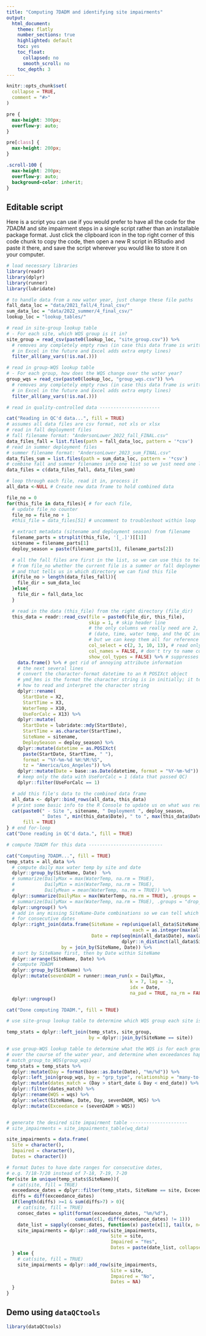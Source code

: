 ```yaml
---
title: "Computing 7DADM and identifying site impairments"
output:
  html_document:
    theme: flatly
    number_sections: true
    highlighted: default 
    toc: yes
    toc_float:
      collapsed: no
      smooth_scroll: no
    toc_depth: 3
---
```


```r
knitr::opts_chunk$set(
  collapse = TRUE,
  comment = "#>"
)
```

```css
pre {
  max-height: 300px;
  overflow-y: auto;
}

pre[class] {
  max-height: 200px;
}

.scroll-100 {
  max-height: 200px;
  overflow-y: auto;
  background-color: inherit;
}
```

## Editable script

Here is a script you can use if you would prefer to have all the code for the 7DADM and site impairment steps in a single script rather than an installable package format. Just click the clipboard icon in the top right corner of this code chunk to copy the code, then open a new R script in RStudio and paste it there, and save the script wherever you would like to store it on your computer.

```r
# load necessary libraries
library(readr)
library(dplyr)
library(runner)
library(lubridate)

# to handle data from a new water year, just change these file paths
fall_data_loc = "data/2021_fall/4_final_csv/"
sum_data_loc = "data/2022_summer/4_final_csv/"
lookup_loc = "lookup_tables/"

# read in site-group lookup table
# - For each site, which WQS group is it in?
site_group = read_csv(paste0(lookup_loc, "site_group.csv")) %>%
  # removes any completely empty rows (in case this data frame is written
  # in Excel in the future and Excel adds extra empty lines)
  filter_all(any_vars(!is.na(.)))

# read in group-WQS lookup table
# - For each group, how does the WQS change over the water year?
group_wqs = read_csv(paste0(lookup_loc, "group_wqs.csv")) %>%
  # removes any completely empty rows (in case this data frame is written
  # in Excel in the future and Excel adds extra empty lines)
  filter_all(any_vars(!is.na(.)))

# read in quality-controlled data ----------------------

cat("Reading in QC'd data...", fill = TRUE)
# assumes all data files are csv format, not xls or xlsx
# read in fall deployment files
# fall filename format: "AndersonLower_2022_fall_FINAL.csv"
data_files_fall = list.files(path = fall_data_loc, pattern = '*csv')
# read in summer deployment files
# summer filename format: "AndersonLower_2023_sum_FINAL.csv"
data_files_sum = list.files(path = sum_data_loc, pattern = '*csv')
# combine fall and summer filenames into one list so we just need one loop
data_files = c(data_files_fall, data_files_sum)

# loop through each file, read it in, process it
all_data <-NULL # Create new data frame to hold combined data

file_no = 0
for(this_file in data_files){ # for each file,
  # update file_no counter
  file_no = file_no + 1
  #this_file = data_files[51] # uncomment to troubleshoot within loop

  # extract metadata (sitename and deployment season) from filename
  filename_parts = strsplit(this_file, '[_.]')[[1]]
  sitename = filename_parts[1]
  deploy_season = paste(filename_parts[3], filename_parts[2])

  # all the fall files are first in the list, so we can use this to tell
  # from file_no whether the current file is a summer or fall deployment
  # and that tells us in which directory we can find this file
  if(file_no > length(data_files_fall)){
    file_dir = sum_data_loc
  }else{
    file_dir = fall_data_loc
  }

  # read in the data (this_file) from the right directory (file_dir)
  this_data = readr::read_csv(file = paste0(file_dir, this_file),
                              skip = 1, # skip header line
                              # the only columns we really need are 2, 3, 10, and 13,
                              # (date, time, water temp, and the QC indicator UseForCalc)
                              # but we can keep them all for reference
                              col_select = c(2, 3, 10, 13), # read only the four columns of data we need
                              col_names = FALSE, # don't try to name columns from a row of the file
                              show_col_types = FALSE) %>% # suppresses print message
    data.frame() %>% # get rid of annoying attribute information
    # the next several lines
    # convert the character-format datetime to an R POSIXct object
    # ymd_hms is the format the character string is in initially; it tells R
    # how to read and interpret the character string
    dplyr::rename(
      StartDate = X2,
      StartTime = X3,
      WaterTemp = X10,
      UseForCalc = X13) %>%
    dplyr::mutate(
      StartDate = lubridate::mdy(StartDate),
      StartTime = as.character(StartTime),
      SiteName = sitename,
      DeploySeason = deploy_season) %>%
    dplyr::mutate(datetime = as.POSIXct(
      paste(StartDate, StartTime, " "),
      format = "%Y-%m-%d %H:%M:%S",
      tz = "America/Los_Angeles")) %>%
    dplyr::mutate(Date = base::as.Date(datetime, format = "%Y-%m-%d")) %>%
    # keep only the data with UseForCalc = 1 (data that passed QC)
    dplyr::filter(UseForCalc == 1)

  # add this file's data to the combined data frame
  all_data <- dplyr::bind_rows(all_data, this_data)
  # print some basic info to the R Console to update us on what was read in
  cat(paste0(" - Site ", sitename, " Deployment ", deploy_season,
             " Dates ", min(this_data$Date), " to ", max(this_data$Date)),
      fill = TRUE)
} # end for-loop
cat("Done reading in QC'd data.", fill = TRUE)

# compute 7DADM for this data ---------------------------

cat("Computing 7DADM...", fill = TRUE)
temp_stats = all_data %>%
  # compute daily max water temp by site and date
  dplyr::group_by(SiteName, Date)  %>%
  # summarize(DailyMax = max(WaterTemp, na.rm = TRUE),
  #           DailyMin = min(WaterTemp, na.rm = TRUE),
  #           DailyMean = mean(WaterTemp, na.rm = TRUE)) %>%
  dplyr::summarize(DailyMax = max(WaterTemp, na.rm = TRUE), .groups = 'drop') %>%
  # summarize(DailyMax = max(WaterTemp, na.rm = TRUE), .groups = "drop_last") %>%
  dplyr::ungroup() %>%
  # add in any missing SiteName-Date combinations so we can tell which data is
  # for consecutive dates
  dplyr::right_join(data.frame(SiteName = rep(unique(all_data$SiteName),
                                              each = as.integer(max(all_data$Date)-min(all_data$Date))+1),
                               Date = rep(seq(min(all_data$Date), max(all_data$Date), 1),
                                          dplyr::n_distinct(all_data$SiteName))),
                    by = join_by(SiteName, Date)) %>%
  # sort by SiteName first, then by Date within SiteName
  dplyr::arrange(SiteName, Date) %>%
  # compute 7DADM
  dplyr::group_by(SiteName) %>%
  dplyr::mutate(sevenDADM = runner::mean_run(x = DailyMax,
                                             k = 7, lag = -3,
                                             idx = Date,
                                             na_pad = TRUE, na_rm = FALSE)) %>%
  dplyr::ungroup()

cat("Done computing 7DADM.", fill = TRUE)

# use site-group lookup table to determine which WQS group each site is in -----

temp_stats = dplyr::left_join(temp_stats, site_group,
                              by = dplyr::join_by(SiteName == site))

# use group-WQS lookup table to determine what the WQS is for each group ------
# over the course of the water year, and determine when exceedances happen
# match_group_to_WQS(group_wqs)
temp_stats = temp_stats %>%
  dplyr::mutate(Day = format(base::as.Date(Date), "%m/%d")) %>%
  dplyr::left_join(group_wqs, by = "grp_type", relationship = "many-to-many") %>%
  dplyr::mutate(dates_match = (Day > start_date & Day < end_date)) %>%
  dplyr::filter(dates_match) %>%
  dplyr::rename(WQS = wqs) %>%
  dplyr::select(SiteName, Date, Day, sevenDADM, WQS) %>%
  dplyr::mutate(Exceedance = (sevenDADM > WQS))


# generate the desired site impairment table ---------------------
# site_impairments = site_impairments_table(wq_data)

site_impairments = data.frame(
  Site = character(),
  Impaired = character(),
  Dates = character())

# format Dates to have date ranges for consecutive dates,
# e.g. 7/18-7/20 instead of 7-18, 7-19, 7-20
for(site in unique(temp_stats$SiteName)){
  # cat(site, fill = TRUE)
  exceedance_dates = dplyr::filter(temp_stats, SiteName == site, Exceedance)$Date
  diffs = diff(exceedance_dates)
  if(length(diffs) >=1 & sum(diffs>7) > 0){
    # cat(site, fill = TRUE)
    consec_dates = split(format(exceedance_dates, "%m/%d"),
                         cumsum(c(1, diff(exceedance_dates) != 1)))
    date_list = sapply(consec_dates, function(x) paste(x[1], tail(x, n=1), sep = "-"))
    site_impairments = dplyr::add_row(site_impairments,
                                      Site = site,
                                      Impaired = "Yes",
                                      Dates = paste(date_list, collapse = ", "))
  } else {
    # cat(site, fill = TRUE)
    site_impairments = dplyr::add_row(site_impairments,
                                      Site = site,
                                      Impaired = "No",
                                      Dates = NA)
  }
}
```


## Demo using `dataQCtools`

```r
library(dataQCtools)
```
